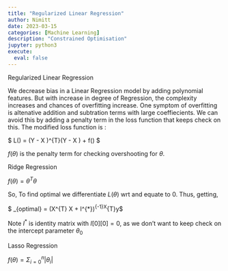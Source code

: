 ```yaml
---
title: "Regularized Linear Regression"
author: Nimitt
date: 2023-03-15
categories: [Machine Learning]
description: "Constrained Optimisation"
jupyter: python3
execute:
  eval: false  
---
```

Regularized Linear Regression

We decrease bias in a Linear Regression model by adding polynomial features. But with increase in degree of Regression, the complexity increases and chances of overfitting increase. One symptom of overfitting is altenative addition and subtration terms with large coeffiecients. We can avoid this by adding a penalty term in the loss function that keeps check on this. The modified loss function is :

$ L(\theta) = (Y - X \theta)^{T}(Y - X \theta) + f(\theta) $

$f(\theta)$ is the penalty term for checking overshooting for $\theta$.

Ridge Regression

 $f(\theta) = \theta^{T}\theta$

So, To find optimal \theta we differentiate $L(\theta)$ wrt \theta and equate to $0$. Thus, getting,

$ \theta_{optimal} = (X^{T} X + \mu I^{*})^{-1}X^{T}y$

Note $I^{*}$ is identity matrix with $I[0][0] = 0$, as we don't want to keep check on the intercept parameter $\theta_{0}$

Lasso Regression 

$f(\theta) = \Sigma_{i = 0}^{n} |\theta_{i}|$

